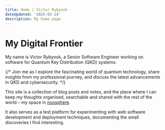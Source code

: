 ```yaml
---
title: Home | Victor Rybynok
dateUpdated: '2025-02-14'
description: My home page
---
```


# My Digital Frontier

My name is Victor Rybynok, a Senior Software Engineer working on software for
Quantum Key Distribution (QKD) systems.

{/*
Join me as I explore the fascinating world of quantum technology, share insights
from my professional journey, and discuss the latest advancements in QKD and
cybersecurity.
*/}

This site is a collection of blog posts and notes, and the place where I can
keep my thoughts organised, searchable and shared with the rest of the
world&nbsp;– my space in [noosphere](https://en.wikipedia.org/wiki/Noosphere).

It also serves as a test platform for experimenting with web software
development and deployment techniques, documenting the small discoveries I find
interesting.
